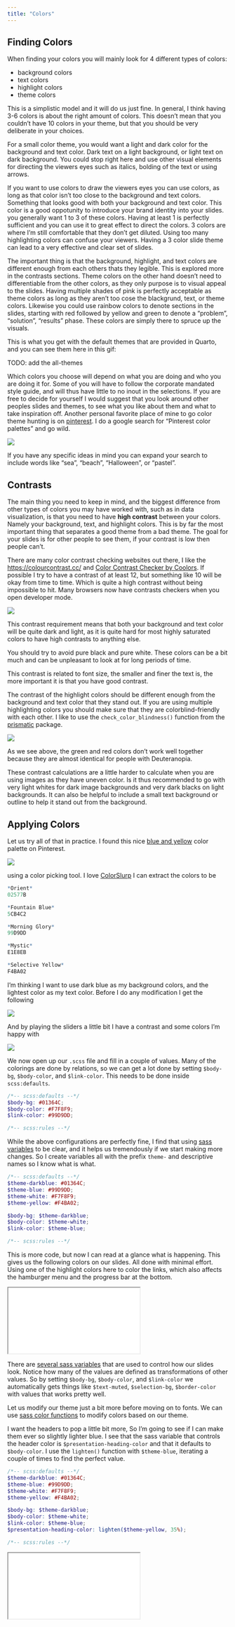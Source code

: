 ```yaml
---
title: "Colors"
---
```


## Finding Colors

When finding your colors you will mainly look for 4 different types of colors:

- background colors
- text colors
- highlight colors
- theme colors

This is a simplistic model and it will do us just fine. In general, I think having 3-6 colors is about the right amount of colors. This doesn't mean that you couldn't have 10 colors in your theme, but that you should be very deliberate in your choices.

For a small color theme, you would want a light and dark color for the background and text color.
Dark text on a light background, or light text on dark background.
You could stop right here and use other visual elements for directing the viewers eyes such as italics, bolding of the text or using arrows.

If you want to use colors to draw the viewers eyes you can use colors, as long as that color isn't too close to the background and text colors.
Something that looks good with both your background and text color.
This color is a good oppotunity to introduce your brand identity into your slides.
you generally want 1 to 3 of these colors.
Having at least 1 is perfectly sufficient and you can use it to great effect to direct the colors.
3 colors are where I'm still comfortable that they don't get diluted.
Using too many highlighting colors can confuse your viewers.
Having a 3 color slide theme can lead to a very effective and clear set of slides.

The important thing is that the background, highlight, and text colors are different enough from each others thats they legible.
This is explored more in the contrasts sections.
Theme colors on the other hand doesn't need to differentiable from the other colors,
as they only purpose is to visual appeal to the slides.
Having multiple shades of pink is perfectly acceptable as theme colors as long as they aren't too cose the blackgrund, text, or theme colors.
Likewise you could use rainbow colors to denote sections in the slides,
starting with red followed by yellow and green to denote a "problem", "solution", "results" phase.
These colors are simply there to spruce up the visuals.

This is what you get with the default themes that are provided in Quarto, and you can see them here in this gif:

TODO: add the all-themes

Which colors you choose will depend on what you are doing and who you are doing it for.
Some of you will have to follow the corporate mandated style guide,
and will thus have little to no inout in the selections.
If you are free to decide for yourself I would suggest that you look around other peoples slides and themes,
to see what you like about them and what to take inspiration off.
Another personal favorite place of mine to go color theme hunting is on [pinterest](https://www.pinterest.com/).
I do a google search for "Pinterest color palettes" and go wild.

:::: {.content-visible when-format="html"}
![](media/pinterest.webp)
:::

If you have any specific ideas in mind you can expand your search to include words like "sea", "beach", "Halloween", or "pastel".

## Contrasts

The main thing you need to keep in mind,
and the biggest difference from other types of colors you may have worked with,
such as in data visualization,
is that you need to have **high contrast** between your colors.
Namely your background, text, and highlight colors.
This is by far the most important thing that separates a good theme from a bad theme.
The goal for your slides is for other people to see them,
if your contrast is low then people can't.

There are many color contrast checking websites out there,
I like the [https://colourcontrast.cc/](https://colourcontrast.cc/) and [Color Contrast Checker by Coolors](https://coolors.co/contrast-checker/580b3a-f8f8f8).
If possible I try to have a contrast of at least 12,
but something like 10 will be okay from time to time.
Which is quite a high contrast without being impossible to hit.
Many browsers now have contrasts checkers when you open developer mode.

![](media/contrast.webp)

This contrast requirement means that both your background and text color will be quite dark and light,
as it is quite hard for most highly saturated colors to have high contrasts to anything else.

::: {.callout-warning}
You should try to avoid pure black and pure white.
These colors can be a bit much and can be unpleasant to look at for long periods of time.
:::

This contrast is related to font size,
the smaller and finer the text is,
the more important it is that you have good contrast.

The contrast of the highlight colors should be different enough from the background and text color that they stand out.
If you are using multiple highlighting colors you should make sure that they are colorblind-friendly with each other.
I like to use the `check_color_blindness()` function from the [prismatic](https://emilhvitfeldt.github.io/prismatic/) package.

![](media/index_files/figure-html/unnamed-chunk-1-1.png)

As we see above, the green and red colors don't work well together because they are almost identical for people with Deuteranopia.

:::::: {.callout-note}
These contrast calculations are a little harder to calculate when you are using images as they have uneven color.
Is it thus recommended to go with very light whites for dark image backgrounds and very dark blacks on light backgrounds.
It can also be helpful to include a small text background or outline to help it stand out from the background.
:::

## Applying Colors

Let us try all of that in practice.
I found this nice [blue and yellow](https://www.pinterest.com/pin/281123201723784541/) color palette on Pinterest.

![](media/example-theme.jpeg)

using a color picking tool.
I love [ColorSlurp](https://colorslurp.com/) I can extract the colors to be

```r
*Orient*
02577B

*Fountain Blue*
5CB4C2

*Morning Glory*
99D9DD

*Mystic*
E1E8EB

*Selective Yellow*
F4BA02
```

I'm thinking I want to use dark blue as my background colors,
and the lightest color as my text color.
Before I do any modification I get the following

![](media/theme-before.png)

And by playing the sliders a little bit I have a contrast and some colors I'm happy with

![](media/theme-after.png)

We now open up our `.scss` file and fill in a couple of values.
Many of the colorings are done by relations,
so we can get a lot done by setting `$body-bg`, `$body-color`, and `$link-color`.
This needs to be done inside `scss:defaults`.

````scss
/*-- scss:defaults --*/
$body-bg: #01364C;
$body-color: #F7F8F9;
$link-color: #99D9DD;

/*-- scss:rules --*/

````

While the above configurations are perfectly fine,
I find that using [sass](https://quarto.org/docs/presentations/revealjs/themes.html#creating-themes) [variables](https://sass-lang.com/documentation/variables) to be clear,
and it helps us tremendously if we start making more changes.
So I create variables all with the prefix `theme-` and descriptive names so I know what is what.

````scss
/*-- scss:defaults --*/
$theme-darkblue: #01364C;
$theme-blue: #99D9DD;
$theme-white: #F7F8F9;
$theme-yellow: #F4BA02;

$body-bg: $theme-darkblue;
$body-color: $theme-white;
$link-color: $theme-blue;

/*-- scss:rules --*/

````

This is more code,
but now I can read at a glance what is happening.
This gives us the following colors on our slides.
All done with minimal effort.
Using one of the highlight colors here to color the links,
which also affects the hamburger menu and the progress bar at the bottom.

<iframe class="slide-deck" src="examples/colors/colors.html">

</iframe>

There are [several sass variables](https://quarto.org/docs/presentations/revealjs/themes.html#sass-variables) that are used to control how our slides look.
Notice how many of the values are defined as transformations of other values.
So by setting `$body-bg`, `$body-color`, and `$link-color` we automatically gets things like `$text-muted`, `$selection-bg`, `$border-color` with values that works pretty well.

Let us modify our theme just a bit more before moving on to fonts.
We can use [sass color functions](https://sass-lang.com/documentation/modules/color) to modify colors based on our theme.

I want the headers to pop a little bit more,
So I'm going to see if I can make them ever so slightly lighter blue.
I see that the sass variable that controls the header color is `$presentation-heading-color` and that it defaults to `$body-color`.
I use the `lighten()` function with `$theme-blue`,
iterating a couple of times to find the perfect value.

````scss
/*-- scss:defaults --*/
$theme-darkblue: #01364C;
$theme-blue: #99D9DD;
$theme-white: #F7F8F9;
$theme-yellow: #F4BA02;

$body-bg: $theme-darkblue;
$body-color: $theme-white;
$link-color: $theme-blue;
$presentation-heading-color: lighten($theme-yellow, 35%);

/*-- scss:rules --*/

````

<iframe class="slide-deck" src="examples/colors/colors-headers.html">

</iframe>
